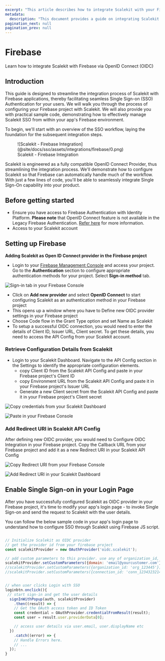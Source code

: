 ```yaml
---
excerpt: "This article describes how to integrate Scalekit with your Firebase application"
metadata:
  description: "This document provides a guide on integrating Scalekit with Firebase applications for seamless Single Sign-on Authentication. It includes steps on configuring Scalekit as an OpenID Connect provider in Firebase and provides sample code for managing SSO within the app's Firebase environment."
pagination_next: null
pagination_prev: null
---
```


# Firebase

<Subtitle>
  Learn how to integrate Scalekit with Firebase via OpenID Connect (OIDC)
</Subtitle>

## Introduction

This guide is designed to streamline the integration process of Scalekit with Firebase applications, thereby facilitating seamless Single Sign-on (SSO) Authentication for your users. We will walk you through the process of configuring your Firebase project with Scalekit. We will also provide you with practical sample code, demonstrating how to effectively manage Scalekit SSO from within your app's Firebase environment.

To begin, we'll start with an overview of the SSO workflow, laying the foundation for the subsequent integration steps.

<figure>
  ![Scalekit - Firebase Integration](@site/docs/sso/assets/integrations/firebase/0.png)
  <figcaption>Scalekit - Firebase Integration</figcaption>
</figure>

Scalekit is engineered as a fully compatible OpenID Connect Provider, thus streamlining the integration process. We'll demonstrate how to configure Scalekit so that Firebase can automatically handle much of the workflow. With just a few lines of code, you'll be able to seamlessly integrate Single Sign-On capability into your product.

## Before getting started

- Ensure you have access to Firebase Authentication with Identity Platform. **Please note** that OpenID Connect feature is not available in the Legacy Firebase Authentication. [Refer here](https://cloud.google.com/identity-platform/docs/product-comparison) for more information.
- Access to your Scalekit account

## Setting up Firebase

**Adding Scalekit as Open ID Connect provider in the Firebase project**

- Login to your [Firebase Management Console](https://console.firebase.google.com/) and access your project. Go to the **Authentication** section to configure appropriate authentication methods for your project. Select **Sign-in method** tab.

![Sign-in tab in your Firebase Console](@site/docs/sso/assets/integrations/firebase/1.png)

- Click on **Add new provider** and select **OpenID Connect** to start configuring Scalekit as an authentication method in your Firebase project
- This opens up a window where you have to Define new OIDC provider settings in your Firebase project
- Choose Code flow in the Grant Type option and set Name as Scalekit
- To setup a successful OIDC connection, you would need to enter the details of Client ID, Issuer URL, Client secret. To get these details, you need to access the API Config from your Scalekit account.

### Retrieve Configuration Details from Scalekit

- Login to your Scalekit Dashboard. Navigate to the API Config section in the Settings to identify the appropriate configuration elements.
  - copy Client ID from the Scalekit API Config and paste in your Firebase project's Client ID
  - copy Environment URL from the Scalekit API Config and paste it in your Firebase project's Issuer URL
  - Generate a new Client secret from the Scalekit API Config and paste it in your Firebase project's Client secret

![Copy credentials from your Scalekit Dashboard](@site/docs/sso/assets/integrations/firebase/2.png)

![Paste in your Firebase Console](@site/docs/sso/assets/integrations/firebase/3.png)

### Add Redirect URI in Scalekit API Config

After defining new OIDC provider, you would need to Configure OIDC Integration in your Firebase project. Copy the Callback URL from your Firebase project and add it as a new Redirect URI in your Scalekit API Config

![Copy Redirect URI from your Firebase Console](@site/docs/sso/assets/integrations/firebase/4.png)

![Add Redirect URI in your Scalekit Dashboard](@site/docs/sso/assets/integrations/firebase/5.png)

## Enable Single Sign-on in your Login Page

After you have successfully configured Scalekit as OIDC provider in your Firebase project, it's time to modify your app's login page - to invoke Single Sign-on and send the request to Scalekit with the user details.

You can follow the below sample code in your app's login page to understand how to configure SSO through Scalekit using Firebase JS script.

```javascript title="Login.js" showLineNumbers

// Initialize Scalekit as OIDC provider
// get the provider id from your firebase project
const scalekitProvider = new OAuthProvider('oidc.scalekit');

// add custom parameters to this provider. use any of organization_id, connection_id or domain
scalekitProvider.setCustomParameters({domain: 'email@yourcustomer.com'});
//scalekitProvider.setCustomParameters({organization_id: 'org_123445'});
//scalekitProvider.setCustomParameters({connection_id: 'conn_1234323214'});


// when user clicks Login with SSO
loginbtn.onclick(){
 // start sign-in and get the user details
  signInWithPopup(auth, scalekitProvider)
    .then((result) => {
    // Get the OAuth access token and ID Token
    const credential = OAuthProvider.credentialFromResult(result);
    const user = result.user.providerData[0];

    // access user details via user.email, user.displayName etc
  })
    .catch((error) => {
    // Handle Errors here.
    // ...
  });
}
```
